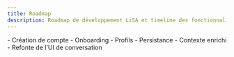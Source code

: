 ```yaml
---
title: Roadmap
description: Roadmap de développement LiSA et timeline des fonctionnalités.
---
```


<Release label="prealpha 0.5" date="Q3 2025" title="Système de conversation">
  <Version version="0.5.1" title="Comptes et profils" status="in-progress">
    - Création de compte
    - Onboarding
    - Profils
  </Version>
  <Version version="0.5.2" title="Système de conversation" status="in-progress">
    - Persistance
    - Contexte enrichi
    - Refonte de l'UI de conversation
  </Version>
  <Version version="0.5.3" title="Mémoire" />
  <Version version="0.5.4" title="Contexte" />
</Release>

<Release label="prealpha 0.6" date="Q1 2026" title="Token $LISA">
  <Version version="0.6.1" title="Fondations du token" />
</Release>

<Release label="prealpha 0.7" date="Q1 2026" title="Stratégies et vaults">
  <Version version="0.7.1" title="Fondations des vaults" />
</Release>





